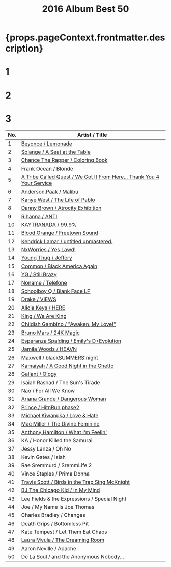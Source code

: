 ﻿---
title: 2016 Album Best 50
tabs: ['2019', '2018', '2017', '2016']
description: 2016 Black Music Album Best 50 by planet.ky
keywords: '2016, album best 50, CD best 50, black music, Hip-Hop, Rap, Soul, R&B'
---


<h1> {props.pageContext.frontmatter.description} </h1>

<Row>
<Column colMd={3} colLg={3} noGutterMdLeft>
<h1>1</h1>
<Review1 />
</Column>
<Column colMd={3} colLg={3} noGutterMdLeft>
<h1>2</h1>
<Review2 />
</Column>
<Column colMd={3} colLg={3} noGutterMdLeft>
<h1>3</h1>
<Review3 />
</Column>
</Row>

| No. |		Artist / Title					                                                                   |
| --- | ------------------------------------------------------------------------------------------------------ |
| 1	  |[Beyonce / Lemonade](/review/beyonce5L)	                                                               |
| 2	  |[Solange / A Seat at the Table](/review/solange3L)	                                                   |
| 3	  |[Chance The Rapper / Coloring Book](/review/chancetherapper2L)	                                       |
| 4	  |[Frank Ocean / Blonde](http://planetky.com/frankocean3.htm)	                                           |
| 5	  |[A Tribe Called Quest / We Got It From Here... Thank You 4 Your Service](http://planetky.com/atcq2.htm) |
| 6	  |[Anderson.Paak / Malibu](http://planetky.com/andersonpaak2.htm)	                                       |
| 7	  |[Kanye West / The Life of Pablo](http://planetky.com/kanyewest8.htm)	                                   |
| 8	  |[Danny Brown / Atrocity Exhibition](http://planetky.com/dannybrown3.htm)	                               |
| 9	  |[Rihanna / ANTI](http://planetky.com/rihanna3.htm)	                                                   |
| 10  |[KAYTRANADA / 99.9%](http://planetky.com/kaytranada1.htm)	                                           |
| 11  |[Blood Orange / Freetown Sound](http://planetky.com/bloodorange2.htm)	                               |
| 12  |[Kendrick Lamar / untitled unmastered.](http://planetky.com/kendricklamar4.htm)	                       |
| 13  |[NxWorries / Yes Lawd!](http://planetky.com/nxworries1.htm)	                                           | 
| 14  |[Young Thug / Jeffery](http://planetky.com/youngthug2.htm)	                                           |
| 15  |[Common / Black America Again](http://planetky.com/common8.htm)	                                       |
| 16  |[YG / Still Brazy](http://planetky.com/yg2.htm)	                                                       |
| 17  |[Noname / Telefone](http://planetky.com/noname1.htm)	                                                   |
| 18  |[Schoolboy Q / Blank Face LP](http://planetky.com/schoolboyq3.htm)	                                   |
| 19  |[Drake / VIEWS](http://planetky.com/drake6.htm)	                                                       |
| 20  |[Alicia Keys / HERE](http://planetky.com/alicia6.htm)	                                               |
| 21  |[King / We Are King](http://planetky.com/king1.htm)	                                                   |
| 22  |[Childish Gambino / "Awaken, My Love!"](http://planetky.com/childishgambino1.htm)	                   |
| 23  |[Bruno Mars / 24K Magic](http://planetky.com/brunomars3.htm)	                                           |
| 24  |[Esperanza Spalding / Emily's D+Evolution](http://planetky.com/espalding2.htm)	                       |
| 25  |[Jamila Woods / HEAVN](http://planetky.com/jamilawoods1.htm)	                                           |
| 26  |[Maxwell / blackSUMMERS'night](http://planetky.com/maxwell4.htm)	                                       |
| 27  |[Kamaiyah / A Good Night in the Ghetto](http://planetky.com/kamaiyah1.htm)	                           |
| 28  |[Gallant / Ology](http://planetky.com/gallant1.htm)	                                                   |
| 29  |Isaiah Rashad / The Sun's Tirade					                                                       |
| 30  |Nao / For All We Know					                                                               |
| 31  |[Ariana Grande / Dangerous Woman](http://planetky.com/arianagrande3.htm)	                               |
| 32  |[Prince / HitnRun phase2](http://planetky.com/prince9.htm)	                                           |
| 33  |[Michael Kiwanuka / Love & Hate](http://planetky.com/mkiwanuka2.htm)	                                   |
| 34  |[Mac Miller / The Divine Feminine](http://planetky.com/macmiller1.htm)	                               |
| 35  |[Anthony Hamilton / What I'm Feelin'](/review/anthonyhamilton5L)	                                       |
| 36  |KA / Honor Killed the Samurai					                                                       |
| 37  |Jessy Lanza / Oh No					                                                                   |
| 38  |Kevin Gates / Islah					                                                                   |
| 39  |Rae Sremmurd / SremmLife 2					                                                           |
| 40  |Vince Staples / Prima Donna			                                      		                       |
| 41  |[Travis Scott / Birds in the Trap Sing McKnight](http://planetky.com/travisscott2.htm)	               |
| 42  |[BJ The Chicago Kid / In My Mind](http://planetky.com/bjthechicagokid1.htm)	                           |
| 43  |Lee Fields & the Expressions / Special Night					                                           |
| 44  |Joe / My Name Is Joe Thomas					                                                           |
| 45  |Charles Bradley / Changes					                                                           |
| 46  |Death Grips / Bottomless Pit					                                                           |
| 47  |Kate Tempest / Let Them Eat Chaos					                                                   |
| 48  |[Laura Mvula / The Dreaming Room](http://planetky.com/lauramvula2.htm)	                               |
| 49  |Aaron Neville / Apache					                                                               | 
| 50  |De La Soul / and the Anonymous Nobody…					                                               |
  